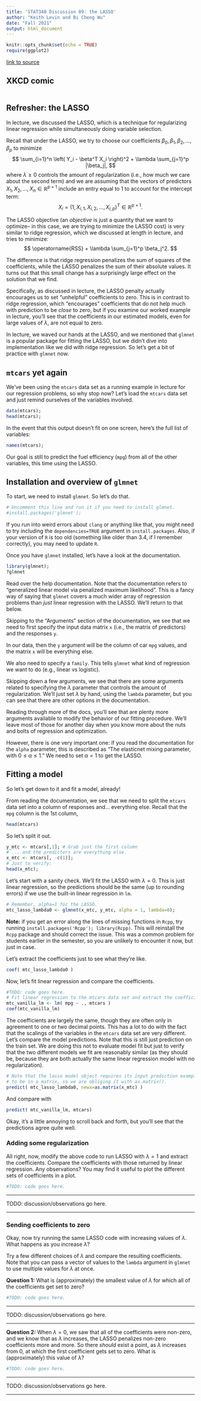 ```yaml
---
title: 'STAT340 Discussion 09: the LASSO'
author: "Keith Levin and Bi Cheng Wu"
date: "Fall 2021"
output: html_document
---
```


```r
knitr::opts_chunk$set(echo = TRUE)
require(ggplot2)
```

[link to source](ds09.Rmd)

## XKCD comic

<center><a href="https://xkcd.com/1838/"><img id="comic" src="https://imgs.xkcd.com/comics/machine_learning.png" title=""></a></center>

## Refresher: the LASSO

In lecture, we discussed the LASSO, which is a technique for regularizing linear regression while simultaneously doing variable selection.

Recall that under the LASSO, we try to choose our coefficients $\beta_0,\beta_1,\beta_2,\dots,\beta_p$ to minimize
$$
\sum_{i=1}^n \left( Y_i - \beta^T X_i \right)^2 + \lambda \sum_{j=1}^p |\beta_j|,
$$
where $\lambda \ge 0$ controls the amount of regularization (i.e., how much we care about the second term) and we are assuming that the vectors of predictors $X_1,X_2,\dots,X_n \in \mathbb{R}^{p+1}$ include an entry equal to 1 to account for the intercept term:
$$
X_i = \left( 1, X_{i,1}, X_{i,2}, \dots, X_{i,p} \right)^T \in \mathbb{R}^{p+1}.
$$

The LASSO objective (an *objective* is just a quantity that we want to optimize-- in this case, we are trying to minimize the LASSO cost) is very similar to ridge regression, which we discussed at length in lecture, and tries to minimize:
$$
  \operatorname{RSS} + \lambda \sum_{j=1}^p \beta_j^2.
$$

The difference is that ridge regression penalizes the sum of squares of the coefficients, while the LASSO penalizes the sum of their absolute values.
It turns out that this small change has a surprisingly large effect on the solution that we find.

Specifically, as discussed in lecture, the LASSO penalty actually encourages us to set "unhelpful" coefficients to zero.
This is in contrast to ridge regression, which "encourages" coefficients that do not help much with prediction to be *close* to zero, but if you examine our worked example in lecture, you'll see that the coefficients in our estimated models, even for large values of $\lambda$, are not equal to zero.

In lecture, we waved our hands at the LASSO, and we mentioned that `glmnet` is a popular package for fitting the LASSO, but we didn't dive into implementation like we did with ridge regression.
So let's get a bit of practice with `glmnet` now.

## `mtcars` yet again

We've been using the `mtcars` data set as a running example in lecture for our regression problems, so why stop now?
Let's load the `mtcars` data set and just remind ourselves of the variables involved.

```r
data(mtcars);
head(mtcars);
```

In the event that this output doesn't fit on one screen, here's the full list of variables:
```r
names(mtcars);
```

Our goal is still to predict the fuel efficiency (`mpg`) from all of the other variables, this time using the LASSO.

## Installation and overview of `glmnet`

To start, we need to install `glmnet`. So let's do that.
```r
# Uncomment this line and run it if you need to install glmnet.
#install.packages('glmnet');
```

If you run into weird errors about `clang` or anything like that, you might need to try including the `dependencies=TRUE` argument in `install.packages`.
Also, if your version of `R` is too old (something like older than 3.4, if I remember correctly), you may need to update `R`.

Once you have `glmnet` installed, let's have a look at the documentation.

```r
library(glmnet);
?glmnet
```

Read over the help documentation.
Note that the documentation refers to "generalized linear model via penalized maximum likelihood".
This is a fancy way of saying that `glmnet` covers a much wider array of regression problems than *just* linear regression with the LASSO.
We'll return to that below.

Skipping to the "Arguments" section of the documentation, we see that we need to first specify the input data matrix `x` (i.e., the matrix of predictors) and the responses `y`.

In our data, then the `y` argument will be the column of car `mpg` values, and the matrix `x` will be everything else.

We also need to specify a `family`.
This tells `glmnet` what kind of regression we want to do (e.g., linear vs logistic).

Skipping down a few arguments, we see that there are some arguments related to specifying the $\lambda$ parameter that controls the amount of regularization.
We'll just set $\lambda$ by hand, using the `lambda` parameter, but you can see that there are other options in the documentation.

Reading through more of the docs, you'll see that are plenty more arguments available to modify the behavior of our fitting procedure.
We'll leave most of those for another day when you know more about the nuts and bolts of regression and optimization.

However, there is one very important one: if you read the documentation for the `alpha` parameter, this is described as "The elasticnet mixing parameter, with $0 \le \alpha \le 1$."
We need to set $\alpha = 1$ to get the LASSO.

## Fitting a model

So let's get down to it and fit a model, already!

From reading the documentation, we see that we need to split the `mtcars` data set into a column of responses and... everything else.
Recall that the `mpg` column is the 1st column,
```r
head(mtcars)
```
So let's split it out.
```r
y_mtc <- mtcars[,1]; # Grab just the first column
# ... and the predictors are everything else.
x_mtc <- mtcars[, -c(1)];
# Just to verify:
head(x_mtc);
```
Let's start with a sanity check. We'll fit the LASSO with $\lambda=0$.
This is just linear regression, so the predictions should be the same (up to rounding errors) if we use the built-in linear regression in `lm`.

```r
# Remember, alpha=1 for the LASSO.
mtc_lasso_lambda0 <- glmnet(x_mtc, y_mtc, alpha = 1, lambda=0);
```

__Note:__ if you get an error along the lines of missing functions in `Rcpp`, try running `install.packages('Rcpp'); library(Rcpp)`.
This will reinstall the `Rcpp` package and should correct the issue.
This was a common problem for students earlier in the semester, so you are unlikely to encounter it now, but just in case.

Let's extract the coefficients just to see what they're like.
```r
coef( mtc_lasso_lambda0 )
```

Now, let's fit linear regression and compare the coefficients.
```r
#TODO: code goes here.
# Fit linear regression to the mtcars data set and extract the coefficients.
mtc_vanilla_lm <- lm( mpg ~ ., mtcars )
coef(mtc_vanilla_lm)
```

The coefficients are largely the same, though they are often only in agreement to one or two decimal points.
This has a lot to do with the fact that the scalings of the variables in the `mtcars` data set are very different.
Let's compare the model predictions.
Note that this is still just prediction on the train set.
We are doing this not to evaluate model fit but just to verify that the two different models we fit are reasonably similar (as they should be, because they are both actually the same linear regression model with no regularization).
```r
# Note that the lasso model object requires its input prediction examples
# to be in a matrix, so we are obliging it with as.matrix().
predict( mtc_lasso_lambda0, newx=as.matrix(x_mtc) )
```
And compare with
```r
predict( mtc_vanilla_lm, mtcars)
```


Okay, it's a little annoying to scroll back and forth, but you'll see that the predictions agree quite well.

### Adding some regularization

All right, now, modify the above code to run LASSO with $\lambda=1$ and extract the coefficients.
Compare the coefficients with those returned by linear regression.
Any observations?
You may find it useful to plot the different sets of coefficients in a plot.

```r
#TODO: code goes here.
```

***

TODO: discussion/observations go here.

***

### Sending coefficients to zero

Okay, now try running the same LASSO code with increasing values of $\lambda$.
What happens as you increase $\lambda$?

Try a few different choices of $\lambda$ and compare the resulting coefficients.
Note that you can pass a vector of values to the `lambda` argument in `glmnet` to use multiple values for $\lambda$ at once.

__Question 1:__ What is (approximately) the smallest value of $\lambda$ for which all of the coefficients get set to zero?

```r
#TODO: code goes here.
```

***

TODO: discussion/observations go here.

***

__Question 2:__ When $\lambda = 0$, we saw that all of the coefficients were non-zero, and we know that as $\lambda$ increases, the LASSO penalizes non-zero coefficients more and more.
So there *should* exist a point, as $\lambda$ increases from $0$, at which the first coefficient gets set to zero.
What is (approximately) this value of $\lambda$?

```r
#TODO: code goes here.
```

***

TODO: discussion/observations go here.

***
